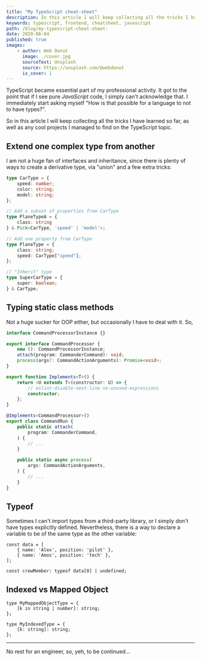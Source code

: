 ```yaml
---
title: "My TypeScript cheat-sheet"
description: In this article I will keep collecting all the tricks I have learned so far, as well as any cool projects I managed to find on the TypeScript topic.
keywords: typescript, frontend, cheatsheet, javascript
path: /blog/my-typescript-cheat-sheet-
date: 2020-06-04
published: true
images:
    - author: Web Donut
      image: ./cover.jpg
      sourceText: Unsplash
      source: https://unsplash.com/@webdonut
      is_cover: 1
---
```



TypeScript became essential part of my professional activity. It got to the point that if I see pure *JavaScript* code, I simply can't acknowledge that. I immediately start asking myself "How is that possible for a language to not to have types?".

So in this article I will keep collecting all the tricks I have learned so far, as well as any cool projects I managed to find on the TypeScript topic.

## Extend one complex type from another

I am not a huge fan of interfaces and inheritance, since there is plenty of ways to create a derivative type, via "union" and a few extra tricks:

~~~ts
type CarType = {
    speed: number;
    color: string;
    model: string;
};

// Add a subset of properties from CarType
type PlaneTypeA = { 
    class: string
} & Pick<CarType, 'speed' | 'model'>;

// Add one property from CarType
type PlaneType = { 
    class: string;
    speed: CarType["speed"];
};

// "Inherit" type
type SuperCarType = {
    super: boolean;
} & CarType;
~~~

## Typing static class methods

Not a huge sucker for OOP either, but occasionally I have to deal with it. So,

~~~ts
interface CommandProcessorInstance {}

export interface CommandProcessor {
    new (): CommandProcessorInstance;
    attach(program: CommanderCommand): void;
    process(args?: CommandActionArguments): Promise<void>;
}

export function Implements<T>() {
    return <U extends T>(constructor: U) => {
        // eslint-disable-next-line no-unused-expressions
        constructor;
    };
}

@Implements<CommandProcessor>()
export class CommandRun {
    public static attach(
        program: CommanderCommand,
    ) {
        // ...
    }

    public static async process(
        args: CommandActionArguments,
    ) {
        // ...
    }
}
~~~

## Typeof

Sometimes I can't import types from a third-party library, or I simply don't have types explicitly defined. Nevertheless, there is a way to declare a variable to be of the same type as the other variable:

~~~
const data = [
    { name: 'Alex', position: 'pilot' },
    { name: 'Amos', position: 'tech' },
];

const crewMember: typeof data[0] | undefined;
~~~

## Indexed vs Mapped Object

~~~
type MyMappedObjectType = {
    [k in string | number]: string;
};

type MyIndexedType = {
    [k: string]: string;
};
~~~

***

No rest for an engineer, so, yeh, to be continued...
